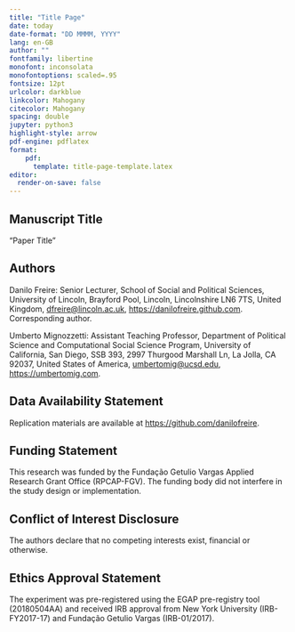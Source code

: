 ```yaml
---
title: "Title Page"
date: today
date-format: "DD MMMM, YYYY"
lang: en-GB
author: ""
fontfamily: libertine
monofont: inconsolata
monofontoptions: scaled=.95
fontsize: 12pt
urlcolor: darkblue
linkcolor: Mahogany
citecolor: Mahogany
spacing: double
jupyter: python3
highlight-style: arrow
pdf-engine: pdflatex
format: 
    pdf:
      template: title-page-template.latex
editor:
  render-on-save: false
---
```


## Manuscript Title

"Paper Title"

## Authors

Danilo Freire: Senior Lecturer, School of Social and Political Sciences, University of Lincoln, Brayford Pool, Lincoln, Lincolnshire LN6 7TS, United Kingdom, <dfreire@lincoln.ac.uk>, <https://danilofreire.github.com>. Corresponding
author.

\vspace{.4cm}

Umberto Mignozzetti: Assistant Teaching Professor, Department of Political Science and Computational Social Science Program, University of California, San Diego, SSB 393, 2997 Thurgood Marshall Ln, La Jolla, CA 92037, United States of America, <umbertomig@ucsd.edu>, <https://umbertomig.com>.

## Data Availability Statement

Replication materials are available at <https://github.com/danilofreire>.

## Funding Statement

This research was funded by the Fundação Getulio Vargas Applied Research Grant Office (RPCAP-FGV). The funding body did not interfere in the study design or implementation.

## Conflict of Interest Disclosure

The authors declare that no competing interests exist, financial or otherwise.

## Ethics Approval Statement

The experiment was pre-registered using the EGAP pre-registry tool (20180504AA) and received IRB approval from New York University (IRB-FY2017-17) and Fundação Getulio Vargas (IRB-01/2017).

